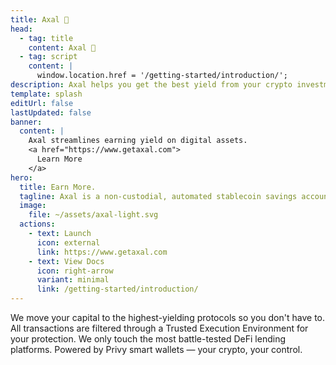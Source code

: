 ```yaml
---
title: Axal 🚀 
head:
  - tag: title
    content: Axal 🚀
  - tag: script
    content: |
      window.location.href = '/getting-started/introduction/';
description: Axal helps you get the best yield from your crypto investments.
template: splash
editUrl: false
lastUpdated: false
banner:
  content: |
    Axal streamlines earning yield on digital assets.
    <a href="https://www.getaxal.com">
      Learn More
    </a>
hero:
  title: Earn More.
  tagline: Axal is a non-custodial, automated stablecoin savings account offering 6–10% APY by optimizing your capital across top-tier DeFi protocols. Built on Privy smart wallets, it ensures you retain full control of your crypto at all times. Axal prioritizes security with a Trusted Execution Environment that filters every transaction for added protection. Axal is chain and gas abstracted, meaning no crypto experience is necessary.
  image:
    file: ~/assets/axal-light.svg
  actions:
    - text: Launch
      icon: external
      link: https://www.getaxal.com
    - text: View Docs
      icon: right-arrow
      variant: minimal
      link: /getting-started/introduction/
---
```



<CardGrid stagger>
	<Card title="6–10% APY, Automatically" icon="star">
		We move your capital to the highest-yielding protocols so you don't have to.
	</Card>
	<Card title="Security First" icon="setting">
		All transactions are filtered through a Trusted Execution Environment for your protection.
	</Card>
	<Card title="Tier-1 Protocols Only" icon="random">
		We only touch the most battle-tested DeFi lending platforms.
	</Card>
	<Card title="Non-Custodial by Default" icon="external">
		Powered by Privy smart wallets — your crypto, your control.
	</Card>
</CardGrid>



<AboutAstro title="Brought to you by" theme="dark" />
